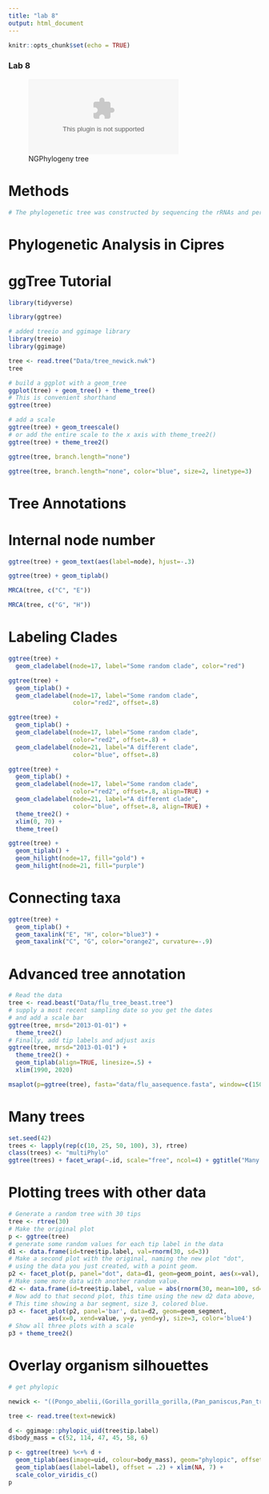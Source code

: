 ```yaml
---
title: "lab 8"
output: html_document
---
```


```r
knitr::opts_chunk$set(echo = TRUE)
```

### Lab 8 

![NGPhylogeny tree](Data/Output_Tree.zip)


# Methods

```r
# The phylogenetic tree was constructed by sequencing the rRNAs and performing  multiple sequence alignment. Then the distance can be calculated between the sequences, the relationships between the sequences can be determined, and then these relationships can be visualized in the tree. The sequences were obtained from GenBank sequences for archea, eukaryotes, and bacteria. 

```


# Phylogenetic Analysis in Cipres




# ggTree Tutorial


```r
library(tidyverse)
```

```r
library(ggtree)

# added treeio and ggimage library
library(treeio)
library(ggimage)
```

```r
tree <- read.tree("Data/tree_newick.nwk")
tree
```

```r
# build a ggplot with a geom_tree
ggplot(tree) + geom_tree() + theme_tree()
# This is convenient shorthand
ggtree(tree)
```

```r
# add a scale
ggtree(tree) + geom_treescale()
# or add the entire scale to the x axis with theme_tree2()
ggtree(tree) + theme_tree2()
```

```r
ggtree(tree, branch.length="none")
```

```r
ggtree(tree, branch.length="none", color="blue", size=2, linetype=3)
```



# Tree Annotations

# Internal node number

```r
ggtree(tree) + geom_text(aes(label=node), hjust=-.3)
```

```r
ggtree(tree) + geom_tiplab()
```

```r
MRCA(tree, c("C", "E"))
```
```r
MRCA(tree, c("G", "H"))
```


# Labeling Clades

```r
ggtree(tree) + 
  geom_cladelabel(node=17, label="Some random clade", color="red")
```

```r
ggtree(tree) + 
  geom_tiplab() + 
  geom_cladelabel(node=17, label="Some random clade", 
                  color="red2", offset=.8)
```

```r
ggtree(tree) + 
  geom_tiplab() + 
  geom_cladelabel(node=17, label="Some random clade", 
                  color="red2", offset=.8) + 
  geom_cladelabel(node=21, label="A different clade", 
                  color="blue", offset=.8)
```

```r
ggtree(tree) + 
  geom_tiplab() + 
  geom_cladelabel(node=17, label="Some random clade", 
                  color="red2", offset=.8, align=TRUE) + 
  geom_cladelabel(node=21, label="A different clade", 
                  color="blue", offset=.8, align=TRUE) + 
  theme_tree2() + 
  xlim(0, 70) + 
  theme_tree()
```

```r
ggtree(tree) + 
  geom_tiplab() + 
  geom_hilight(node=17, fill="gold") + 
  geom_hilight(node=21, fill="purple")
```

# Connecting taxa

```r
ggtree(tree) + 
  geom_tiplab() + 
  geom_taxalink("E", "H", color="blue3") +
  geom_taxalink("C", "G", color="orange2", curvature=-.9)
```

# Advanced tree annotation

```r
# Read the data
tree <- read.beast("Data/flu_tree_beast.tree")
# supply a most recent sampling date so you get the dates
# and add a scale bar
ggtree(tree, mrsd="2013-01-01") + 
  theme_tree2() 
# Finally, add tip labels and adjust axis
ggtree(tree, mrsd="2013-01-01") + 
  theme_tree2() + 
  geom_tiplab(align=TRUE, linesize=.5) + 
  xlim(1990, 2020)
```

```r
msaplot(p=ggtree(tree), fasta="data/flu_aasequence.fasta", window=c(150, 175))

```
# Many trees

```r
set.seed(42)
trees <- lapply(rep(c(10, 25, 50, 100), 3), rtree)
class(trees) <- "multiPhylo"
ggtree(trees) + facet_wrap(~.id, scale="free", ncol=4) + ggtitle("Many trees. Such phylogenetics. Wow.")
```

# Plotting trees with other data 

```r
# Generate a random tree with 30 tips
tree <- rtree(30)
# Make the original plot
p <- ggtree(tree)
# generate some random values for each tip label in the data
d1 <- data.frame(id=tree$tip.label, val=rnorm(30, sd=3))
# Make a second plot with the original, naming the new plot "dot", 
# using the data you just created, with a point geom.
p2 <- facet_plot(p, panel="dot", data=d1, geom=geom_point, aes(x=val), color='red3')
# Make some more data with another random value.
d2 <- data.frame(id=tree$tip.label, value = abs(rnorm(30, mean=100, sd=50)))
# Now add to that second plot, this time using the new d2 data above, 
# This time showing a bar segment, size 3, colored blue.
p3 <- facet_plot(p2, panel='bar', data=d2, geom=geom_segment, 
           aes(x=0, xend=value, y=y, yend=y), size=3, color='blue4') 
# Show all three plots with a scale
p3 + theme_tree2()
```


# Overlay organism silhouettes

```r
# get phylopic 

newick <- "((Pongo_abelii,(Gorilla_gorilla_gorilla,(Pan_paniscus,Pan_troglodytes)Pan,Homo_sapiens)Homininae)Hominidae,Nomascus_leucogenys)Hominoidea;"

tree <- read.tree(text=newick)

d <- ggimage::phylopic_uid(tree$tip.label)
d$body_mass = c(52, 114, 47, 45, 58, 6)

p <- ggtree(tree) %<+% d + 
  geom_tiplab(aes(image=uid, colour=body_mass), geom="phylopic", offset=2.5) +
  geom_tiplab(aes(label=label), offset = .2) + xlim(NA, 7) +
  scale_color_viridis_c()
p  
```

